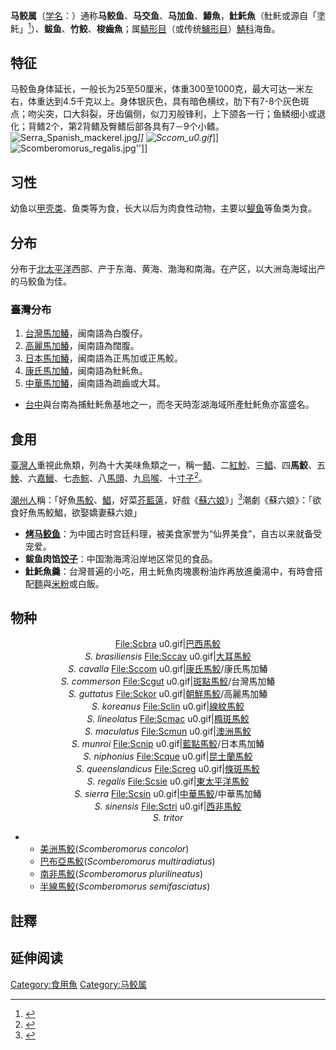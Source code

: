 {{全局僻字|𩵚|左「魚」右「土」}}
{{CJK-New-Char|29D5A|ver=B}}
{{noteref|關於「𩵚」，請參照[[wikt:𩵚|𩵚]]。}}
{{Automatic Taxobox
| image = 土魠魚2.jpg
| image_width = 200px
| image_caption = 𩵚魠魚 （''Scomberomorus commerson''），澎湖
| taxon=Scomberomorus
| authority = [[贝尔纳·热尔曼·德·拉塞佩德|Lacepède]], 1801
| subdivision=（[[#物种|见内文]]）
}}

'''马鲛属'''（[[学名|学名]]：{{lang|la|'''Scomberomorus'''}}）通称'''马鲛鱼'''、'''马交鱼'''、'''马加鱼'''、'''鰆魚'''，'''𩵚魠魚'''（𩵚魠或源自「塗魠」<ref>{{Cite web |url=http://opinion.cw.com.tw/blog/profile/194/article/6981 |title=是頭魠、塗魠、不是𩵚魠！ |access-date=2021-10-29 |archive-date=2020-11-20 |archive-url=https://web.archive.org/web/20201120154206/https://opinion.cw.com.tw/blog/profile/194/article/6981 |dead-url=no }}</ref>）、'''鲅鱼'''、'''竹鲛'''、'''梭齒魚'''；属[[鲭形目|鲭形目]]（或传统[[鱸形目|鱸形目]]）[[鯖科|鯖科]]海鱼。

== 特征 ==
马鲛鱼身体延长，一般长为25至50厘米，体重300至1000克，最大可达一米左右，体重达到4.5千克以上。身体银灰色，具有暗色横纹，肋下有7-8个灰色斑点；吻尖突，口大斜裂，牙齿偏侧，似刀刃般锋利，上下颌各一行；鱼鳞细小或退化；背鳍2个，第2背鳍及臀鳍后部各具有7－9个小鳍。
[[File:Serra_Spanish_mackerel.jpg|thumb]]'']]
[[File:Sccom_u0.gif|thumb]]'']]
[[File:Scomberomorus_regalis.jpg|thumb]]'']]

== 习性 ==
幼鱼以[[甲壳类|甲壳类]]、鱼类等为食，长大以后为肉食性动物，主要以[[鳀鱼|鳀鱼]]等鱼类为食。

== 分布 ==
分布于[[北太平洋|北太平洋]]西部、产于东海、黄海、渤海和南海。在产区，以大洲岛海域出产的马鲛鱼为佳。

=== 臺灣分布 ===
# [[台灣馬加鰆|台灣馬加鰆]]，闽南語為白腹仔。
# [[高麗馬加鰆|高麗馬加鰆]]，闽南語為闊腹。
# [[日本馬加鰆|日本馬加鰆]]，闽南語為正馬加或正馬鮫。
# [[康氏馬加鰆|康氏馬加鰆]]，闽南語為𩵚魠魚。
# [[中華馬加鰆|中華馬加鰆]]，闽南語為疏齒或大耳。
*[[台中|台中]]與台南為捕𩵚魠魚基地之一，而冬天時澎湖海域所產𩵚魠魚亦富盛名。

== 食用 ==
[[臺灣人|臺灣人]]重視此魚類，列為十大美味魚類之一，稱一[[午魚|鯃]]、二[[布氏鯧鰺|紅魦]]、三[[銀鯧|鯧]]、四'''馬鮫'''、五[[鮸|鮸]]、六[[嘉鱲魚|嘉鱲]]、七[[赤鯮|赤鯮]]、八[[日本馬頭魚|馬頭]]、九[[烏喉魚|烏喉]]、十[[黃姑魚|寸子]]<ref>{{Cite web |url=https://opinion.cw.com.tw/blog/profile/194/article/7762 |title=在薩爾瓦多城遇見馬頭魚 |accessdate=2019-02-24 |archive-date=2019-02-24 |archive-url=https://web.archive.org/web/20190224173635/https://opinion.cw.com.tw/blog/profile/194/article/7762 |dead-url=no }}</ref>。

[[潮州人|潮州人]]稱：「好魚[[馬鮫|馬鮫]]、[[鯧|鯧]]，好菜[[芥藍|芥藍薳]]，好戲《[[蘇六娘|蘇六娘]]》」<ref>{{Cite web |url=http://k.sina.com.cn/article_1012411383_3c582bf700100e1t3.html |title=潮汕人认为最好吃的蔬菜 连苏东坡都写诗称赞 |accessdate=2019-02-24 |archive-date=2019-02-24 |archive-url=https://web.archive.org/web/20190224173505/http://k.sina.com.cn/article_1012411383_3c582bf700100e1t3.html |dead-url=no }}</ref>潮劇《蘇六娘》：「欲食好魚馬鮫鯧，欲娶嬌妻蘇六娘」

* '''[[烤马鲛鱼|烤马鲛鱼]]'''：为中國古时宫廷料理，被美食家誉为“仙界美食”，自古以来就备受宠爱。
* '''鲅鱼肉馅[[饺子|饺子]]'''：中国渤海湾沿岸地区常见的食品。
* '''𩵚魠魚羹'''：台灣普遍的小吃，用土魠魚肉塊裹粉油炸再放進羹湯中，有時會搭配[[麵|麵]]與[[米粉|米粉]]或白飯。

== 物种 ==
<center>
<gallery>
File:Scbra u0.gif|[[巴西馬鮫|巴西馬鮫]]<br />''S. brasiliensis''
File:Sccav u0.gif|[[大耳馬鮫|大耳馬鮫]]<br />''S. cavalla''
File:Sccom u0.gif|[[康氏馬鮫|康氏馬鮫]]/康氏馬加鰆<br />''S. commerson''
File:Scgut u0.gif|[[斑點馬鮫|斑點馬鮫]]/台灣馬加鰆<br />''S. guttatus''
File:Sckor u0.gif|[[朝鮮馬鮫|朝鮮馬鮫]]/高麗馬加鰆<br />''S. koreanus''
File:Sclin u0.gif|[[線紋馬鮫|線紋馬鮫]]<br />''S. lineolatus''
File:Scmac u0.gif|[[橢斑馬鮫|橢斑馬鮫]]<br />''S. maculatus''
File:Scmun u0.gif|[[澳洲馬鮫|澳洲馬鮫]]<br />''S. munroi''
File:Scnip u0.gif|[[藍點馬鮫|藍點馬鮫]]/日本馬加鰆<br />''S. niphonius''
File:Scque u0.gif|[[昆士蘭馬鮫|昆士蘭馬鮫]]<br />''S. queenslandicus''
File:Screg u0.gif|[[條斑馬鮫|條斑馬鮫]]<br />''S. regalis''
File:Scsie u0.gif|[[東太平洋馬鮫|東太平洋馬鮫]]<br />''S. sierra''
File:Scsin u0.gif|[[中華馬鮫|中華馬鮫]]/中華馬加鰆<br />''S. sinensis''
File:Sctri u0.gif|[[西非馬鮫|西非馬鮫]]<br />''S. tritor''
</gallery>
</center>
**[[美洲馬鮫|美洲馬鮫]](''Scomberomorus concolor'')　
**[[巴布亞馬鮫|巴布亞馬鮫]](''Scomberomorus multiradiatus'')　
**[[南非馬鮫|南非馬鮫]](''Scomberomorus plurilineatus'')
**[[半線馬鮫|半線馬鮫]](''Scomberomorus semifasciatus'')　

== 註釋 ==
{{reflist}}

== 延伸阅读 ==
{{Wikisource further reading}}
{{Taxonbar|from=Q311062}}

[[Category:食用魚|Category:食用魚]]
[[Category:马鲛属|Category:马鲛属]]